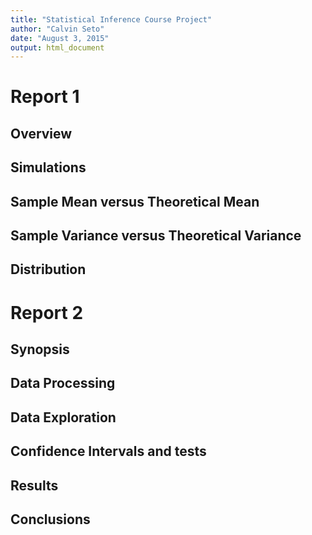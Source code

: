 ```yaml
---
title: "Statistical Inference Course Project"
author: "Calvin Seto"
date: "August 3, 2015"
output: html_document
---
```

# Report 1

## Overview

## Simulations

## Sample Mean versus Theoretical Mean

## Sample Variance versus Theoretical Variance

## Distribution


# Report 2

## Synopsis

## Data Processing

## Data Exploration

## Confidence Intervals and tests

## Results

## Conclusions

